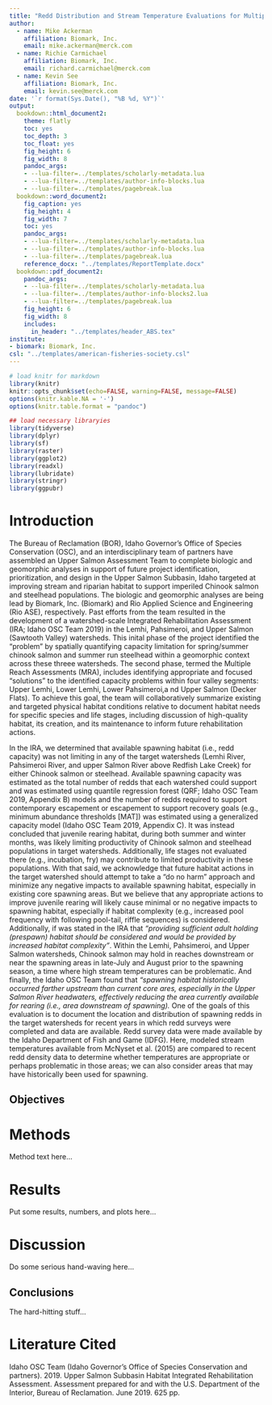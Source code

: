 ```yaml
---
title: "Redd Distribution and Stream Temperature Evaluations for Multiple Reach Assessments"
author:
  - name: Mike Ackerman
    affiliation: Biomark, Inc.
    email: mike.ackerman@merck.com
  - name: Richie Carmichael
    affiliation: Biomark, Inc.
    email: richard.carmichael@merck.com
  - name: Kevin See
    affiliation: Biomark, Inc.
    email: kevin.see@merck.com
date: '`r format(Sys.Date(), "%B %d, %Y")`'
output:
  bookdown::html_document2:
    theme: flatly
    toc: yes
    toc_depth: 3
    toc_float: yes
    fig_height: 6
    fig_width: 8
    pandoc_args:
    - --lua-filter=../templates/scholarly-metadata.lua
    - --lua-filter=../templates/author-info-blocks.lua
    - --lua-filter=../templates/pagebreak.lua
  bookdown::word_document2: 
    fig_caption: yes
    fig_height: 4
    fig_width: 7
    toc: yes
    pandoc_args:
    - --lua-filter=../templates/scholarly-metadata.lua
    - --lua-filter=../templates/author-info-blocks.lua
    - --lua-filter=../templates/pagebreak.lua
    reference_docx: "../templates/ReportTemplate.docx"
  bookdown::pdf_document2:
    pandoc_args:
    - --lua-filter=../templates/scholarly-metadata.lua
    - --lua-filter=../templates/author-info-blocks2.lua
    - --lua-filter=../templates/pagebreak.lua
    fig_height: 6
    fig_width: 8
    includes:
      in_header: "../templates/header_ABS.tex"
institute:
- biomark: Biomark, Inc.
csl: "../templates/american-fisheries-society.csl"
---
```


```r
# load knitr for markdown
library(knitr)
knitr::opts_chunk$set(echo=FALSE, warning=FALSE, message=FALSE)
options(knitr.kable.NA = '-')
options(knitr.table.format = "pandoc")

## load necessary libraryies
library(tidyverse)
library(dplyr)
library(sf)
library(raster)
library(ggplot2)
library(readxl)
library(lubridate)
library(stringr)
library(ggpubr)
```

# Introduction

The Bureau of Reclamation (BOR), Idaho Governor's Office of Species Conservation (OSC), and an interdisciplinary team of partners have assembled an Upper Salmon Assessment Team to complete biologic and geomorphic analyses in support of future project identification, prioritization, and design in the Upper Salmon Subbasin, Idaho targeted at improving stream and riparian habitat to support imperiled Chinook salmon and steelhead populations. The biologic and geomorphic analyses are being lead by Biomark, Inc. (Biomark) and Rio Applied Science and Engineering (Rio ASE), respectively. Past efforts from the team resulted in the development of a watershed-scale Integrated Rehabilitation Assessment (IRA; Idaho OSC Team 2019) in the Lemhi, Pahsimeroi, and Upper Salmon (Sawtooth Valley) watersheds. This inital phase of the project identified the "problem" by spatially quantifying capacity limitation for spring/summer chinook salmon and summer run steelhead within a geomorphic context across these threee watersheds. The second phase, termed the Multiple Reach Assessments (MRA), includes identifying appropriate and focused "solutions" to the identified capacity problems within four valley segments: Upper Lemhi, Lower Lemhi, Lower Pahsimeroi,a nd Upper Salmon (Decker Flats). To achieve this goal, the team will collaboratively summarize existing and targeted physical habitat conditions relative to document habitat needs for specific species and life stages, including discussion of high-quality habitat, its creation, and its maintenance to inform future rehabilitation actions.

In the IRA, we determined that available spawning habitat (i.e., redd capacity) was not limiting in any of the target watersheds (Lemhi River, Pahsimeroi River, and upper Salmon River above Redfish Lake Creek) for either Chinook salmon or steelhead. Available spawning capacity was estimated as the total number of redds that each watershed could support and was estimated using quantile regression forest (QRF; Idaho OSC Team 2019, Appendix B) models and the number of redds required to support contemporary escapement or escapement to support recovery goals (e.g., minimum abundance thresholds [MAT]) was estimated using a generalized capacity model (Idaho OSC Team 2019, Appendix C). It was instead concluded that juvenile rearing habitat, during both summer and winter months, was likely limiting productivity of Chinook salmon and steelhead populations in target watersheds. Additionally, life stages not evaluated there (e.g., incubation, fry) may contribute to limited productivity in these populations. With that said, we acknowledge that future habitat actions in the target watershed should attempt to take a "do no harm" approach and minimize any negative impacts to available spawning habitat, especially in existing core spawning areas. But we believe that any appropriate actions to improve juvenile rearing will likely cause minimal or no negative impacts to spawning habitat, especially if habitat complexity (e.g., increased pool frequency with following pool-tail, riffle sequences) is considered. Additionally, if was stated in the IRA that *"providing sufficient adult holding (prespawn) habitat should be considered and would be provided by increased habitat complexity"*. Within the Lemhi, Pahsimeroi, and Upper Salmon watersheds, Chinook salmon may hold in reaches downstream or near the spawning areas in late-July and August prior to the spawning season, a time where high stream temperatures can be problematic. And finally, the Idaho OSC Team found that *"spawning habitat historically occurred farther upstream than current core ares, especially in the Upper Salmon River headwaters, effectively reducing the area currently available for rearing (i.e., area downstream of spawning).* One of the goals of this evaluation is to document the location and distribution of spawning redds in the target watersheds for recent years in which redd surveys were completed and data are available. Redd survey data were made available by the Idaho Department of Fish and Game (IDFG). Here, modeled stream temperatures available from McNyset et al. (2015) are compared to recent redd density data to determine whether temperatures are appropriate or perhaps problematic in those areas; we can also consider areas that may have historically been used for spawning.  



## Objectives

<!--
Evaluate the composite suitability of geomorphic reaches in the upper Lemhi, lower Lemhi, lower Pahsimeroi, and upper Salmon (Decker Flat) valley segments based on modeled depth and velocity raster available from Light Detection and Ranging (LiDAR) models available from those areas. Composite suitability is evaluated for both Chinook salmon and steelhead and for adult spawning and juvenile rearing at various discharge scenarios (see Table \@ref(tab:scenarios-tab)). The proportion of each geomorphic reach classified as simple, mixed, or complex is also provided for reference.
-->

# Methods

Method text here...

# Results

Put some results, numbers, and plots here...

# Discussion

Do some serious hand-waving here...

## Conclusions

The hard-hitting stuff...

# Literature Cited

Idaho OSC Team (Idaho Governor’s Office of Species Conservation and partners). 2019. Upper Salmon Subbasin Habitat Integrated Rehabilitation Assessment. Assessment prepared for and with the U.S. Department of the Interior, Bureau of Reclamation. June 2019. 625 pp.
